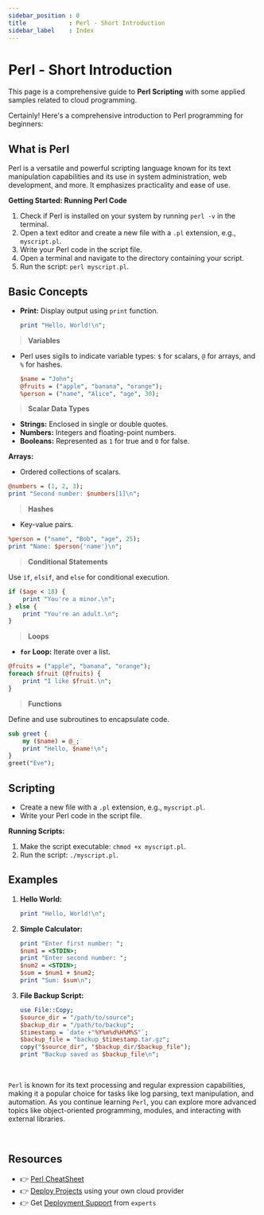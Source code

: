 ```yaml
---
sidebar_position : 0
title            : Perl - Short Introduction
sidebar_label    : Index
---
```


# Perl - Short Introduction

This page is a comprehensive guide to **Perl Scripting** with some applied samples related to cloud programming. 

Certainly! Here's a comprehensive introduction to Perl programming for beginners:

## **What is Perl**

Perl is a versatile and powerful scripting language known for its text manipulation capabilities and its use in system administration, web development, and more. It emphasizes practicality and ease of use.

**Getting Started: Running Perl Code**
1. Check if Perl is installed on your system by running `perl -v` in the terminal.
2. Open a text editor and create a new file with a `.pl` extension, e.g., `myscript.pl`.
3. Write your Perl code in the script file.
4. Open a terminal and navigate to the directory containing your script.
5. Run the script: `perl myscript.pl`.

## **Basic Concepts**

- **Print:** Display output using `print` function.
  ```perl
  print "Hello, World!\n";
  ```

> **Variables**

- Perl uses sigils to indicate variable types: `$` for scalars, `@` for arrays, and `%` for hashes.
  ```perl
  $name = "John";
  @fruits = ("apple", "banana", "orange");
  %person = ("name", "Alice", "age", 30);
  ```

> **Scalar Data Types**

- **Strings:** Enclosed in single or double quotes.
- **Numbers:** Integers and floating-point numbers.
- **Booleans:** Represented as `1` for true and `0` for false.

**Arrays:**
- Ordered collections of scalars.
```perl
@numbers = (1, 2, 3);
print "Second number: $numbers[1]\n";
```

> **Hashes**

- Key-value pairs.
```perl
%person = ("name", "Bob", "age", 25);
print "Name: $person{'name'}\n";
```

> **Conditional Statements**

Use `if`, `elsif`, and `else` for conditional execution.
```perl
if ($age < 18) {
    print "You're a minor.\n";
} else {
    print "You're an adult.\n";
}
```

> **Loops**

- **`for` Loop:** Iterate over a list.
```perl
@fruits = ("apple", "banana", "orange");
foreach $fruit (@fruits) {
    print "I like $fruit.\n";
}
```

> **Functions**

Define and use subroutines to encapsulate code.
```perl
sub greet {
    my ($name) = @_;
    print "Hello, $name!\n";
}
greet("Eve");
```

## **Scripting**

- Create a new file with a `.pl` extension, e.g., `myscript.pl`.
- Write your Perl code in the script file.

**Running Scripts:**
1. Make the script executable: `chmod +x myscript.pl`.
2. Run the script: `./myscript.pl`.


## **Examples**

1. **Hello World:**
   ```perl
   print "Hello, World!\n";
   ```

2. **Simple Calculator:**
   ```perl
   print "Enter first number: ";
   $num1 = <STDIN>;
   print "Enter second number: ";
   $num2 = <STDIN>;
   $sum = $num1 + $num2;
   print "Sum: $sum\n";
   ```

3. **File Backup Script:**
   ```perl
   use File::Copy;
   $source_dir = "/path/to/source";
   $backup_dir = "/path/to/backup";
   $timestamp = `date +"%Y%m%d%H%M%S"`;
   $backup_file = "backup_$timestamp.tar.gz";
   copy("$source_dir", "$backup_dir/$backup_file");
   print "Backup saved as $backup_file\n";
   ```

<br />

`Perl` is known for its text processing and regular expression capabilities, making it a popular choice for tasks like log parsing, text manipulation, and automation. 
As you continue learning `Perl`, you can explore more advanced topics like object-oriented programming, modules, and interacting with external libraries.

<br />

## Resources

- 👉 [Perl CheatSheet](https://perldoc.perl.org/perlcheat) 
- 👉 [Deploy Projects](https://deploypro.dev/) using your own cloud provider
- 👉 Get [Deployment Support](https://deploypro.dev/support/) from `experts` 

